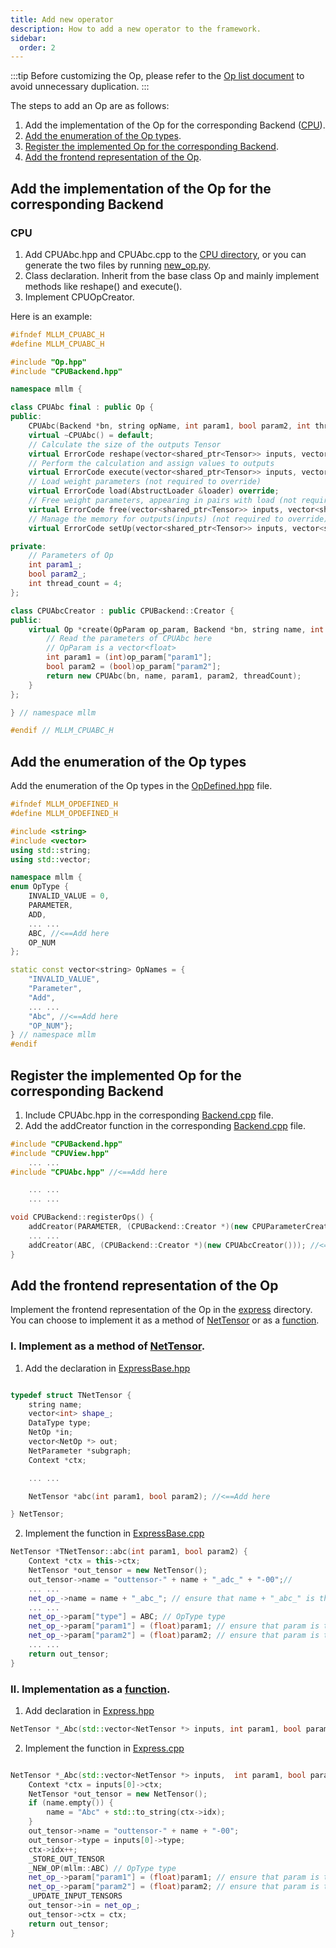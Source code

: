 ```yaml
---
title: Add new operator
description: How to add a new operator to the framework.
sidebar:
  order: 2
---
```




:::tip
Before customizing the Op, please refer to the [Op list document](/roadmap/roadmap/#more-op) to avoid unnecessary duplication.
:::

The steps to add an Op are as follows:
1. Add the implementation of the Op for the corresponding Backend ([CPU](#cpu)).
2. [Add the enumeration of the Op types](#Add-the-enumeration-of-the-Op-types).
2. [Register the implemented Op for the corresponding Backend](#Register-the-implemented-Op-for-the-corresponding-Backend).
3. [Add the frontend representation of the Op](#Add-the-frontend-representation-of-the-Op).

## Add the implementation of the Op for the corresponding Backend
### CPU
1. Add CPUAbc.hpp and CPUAbc.cpp to the [CPU directory](https://github.com/UbiquitousLearning/mllm/tree/develop/src/backends/cpu), or you can generate the two files by running [new_op.py](https://github.com/UbiquitousLearning/mllm/blob/develop/src/backends/new_op.py).
2. Class declaration. Inherit from the base class Op and mainly implement methods like reshape() and execute().
3. Implement CPUOpCreator.

Here is an example:
```cpp
#ifndef MLLM_CPUABC_H
#define MLLM_CPUABC_H

#include "Op.hpp"
#include "CPUBackend.hpp"

namespace mllm {

class CPUAbc final : public Op {
public:
    CPUAbc(Backend *bn, string opName, int param1, bool param2, int threadCount);
    virtual ~CPUAbc() = default;
    // Calculate the size of the outputs Tensor
    virtual ErrorCode reshape(vector<shared_ptr<Tensor>> inputs, vector<shared_ptr<Tensor>> outputs) override;
    // Perform the calculation and assign values to outputs
    virtual ErrorCode execute(vector<shared_ptr<Tensor>> inputs, vector<shared_ptr<Tensor>> outputs) override;
    // Load weight parameters (not required to override)
    virtual ErrorCode load(AbstructLoader &loader) override;
    // Free weight parameters, appearing in pairs with load (not required to override)
    virtual ErrorCode free(vector<shared_ptr<Tensor>> inputs, vector<shared_ptr<Tensor>> outputs) override;
    // Manage the memory for outputs(inputs) (not required to override)
    virtual ErrorCode setUp(vector<shared_ptr<Tensor>> inputs, vector<shared_ptr<Tensor>> outputs) override;

private:
    // Parameters of Op
    int param1_;
    bool param2_;
    int thread_count = 4;
};

class CPUAbcCreator : public CPUBackend::Creator {
public:
    virtual Op *create(OpParam op_param, Backend *bn, string name, int threadCount) const {
        // Read the parameters of CPUAbc here
        // OpParam is a vector<float>
        int param1 = (int)op_param["param1"];
        bool param2 = (bool)op_param["param2"];
        return new CPUAbc(bn, name, param1, param2, threadCount);
    }
};

} // namespace mllm

#endif // MLLM_CPUABC_H
```


## Add the enumeration of the Op types

Add the enumeration of the Op types in the [OpDefined.hpp](https://github.com/UbiquitousLearning/mllm/blob/develop/include/OpDefined.hpp) file.
```cpp
#ifndef MLLM_OPDEFINED_H
#define MLLM_OPDEFINED_H

#include <string>
#include <vector>
using std::string;
using std::vector;

namespace mllm {
enum OpType {
    INVALID_VALUE = 0,
    PARAMETER,
    ADD,
    ... ...
    ABC, //<==Add here
    OP_NUM
};

static const vector<string> OpNames = {
    "INVALID_VALUE",
    "Parameter",
    "Add",
    ... ...   
    "Abc", //<==Add here
    "OP_NUM"};
} // namespace mllm
#endif
```



## Register the implemented Op for the corresponding Backend

1. Include CPUAbc.hpp in the corresponding [Backend.cpp](https://github.com/UbiquitousLearning/mllm/blob/develop/src/backends/cpu/CPUBackend.cpp#L34) file.
2. Add the addCreator function in the corresponding [Backend.cpp](https://github.com/UbiquitousLearning/mllm/blob/develop/src/backends/cpu/CPUBackend.cpp#L86) file.
```cpp
#include "CPUBackend.hpp"
#include "CPUView.hpp"
    ... ...
#include "CPUAbc.hpp" //<==Add here

    ... ...
    ... ...

void CPUBackend::registerOps() {
    addCreator(PARAMETER, (CPUBackend::Creator *)(new CPUParameterCreator()));
    ... ...
    addCreator(ABC, (CPUBackend::Creator *)(new CPUAbcCreator())); //<==Add here
}
```


## Add the frontend representation of the Op
Implement the frontend representation of the Op in the [express](https://github.com/UbiquitousLearning/mllm/tree/develop/src/express) directory. You can choose to implement it as a method of [NetTensor](https://github.com/UbiquitousLearning/mllm/blob/develop/src/express/ExpressBase.hpp#L71) or as a [function](https://github.com/UbiquitousLearning/mllm/blob/develop/src/express/Express.hpp#L21).

### Ⅰ. Implement as a method of [NetTensor](https://github.com/UbiquitousLearning/mllm/blob/develop/src/express/ExpressBase.hpp#L71).

1. Add the declaration in [ExpressBase.hpp](https://github.com/UbiquitousLearning/mllm/blob/develop/src/express/ExpressBase.hpp)
```cpp

typedef struct TNetTensor {
    string name;
    vector<int> shape_;
    DataType type;
    NetOp *in;
    vector<NetOp *> out;
    NetParameter *subgraph;
    Context *ctx;

    ... ...

    NetTensor *abc(int param1, bool param2); //<==Add here

} NetTensor;

```
2. Implement the function in [ExpressBase.cpp](https://github.com/UbiquitousLearning/mllm/blob/develop/src/express/ExpressBase.cpp)
```cpp
NetTensor *TNetTensor::abc(int param1, bool param2) {
    Context *ctx = this->ctx;
    NetTensor *out_tensor = new NetTensor();
    out_tensor->name = "outtensor-" + name + "_adc_" + "-00";//
    ... ...
    net_op_->name = name + "_abc_"; // ensure that name + "_abc_" is the same
    ... ...
    net_op_->param["type"] = ABC; // OpType type
    net_op_->param["param1"] = (float)param1; // ensure that param is the same as op_param in CPUOpCreator
    net_op_->param["param2"] = (float)param2; // ensure that param is the same as op_param in CPUOpCreator
    ... ...
    return out_tensor;
}

```

### Ⅱ. Implementation as a [function](https://github.com/UbiquitousLearning/mllm/blob/develop/src/express/Express.hpp#L21).

1. Add declaration in [Express.hpp](https://github.com/UbiquitousLearning/mllm/blob/develop/src/express/Express.hpp)
```cpp
NetTensor *_Abc(std::vector<NetTensor *> inputs, int param1, bool param2, string name = "");
```
2. Implement the function in [Express.cpp](https://github.com/UbiquitousLearning/mllm/blob/develop/src/express/Express.cpp)
```cpp

NetTensor *_Abc(std::vector<NetTensor *> inputs,  int param1, bool param2, string name) {
    Context *ctx = inputs[0]->ctx;
    NetTensor *out_tensor = new NetTensor();
    if (name.empty()) {
        name = "Abc" + std::to_string(ctx->idx);
    }
    out_tensor->name = "outtensor-" + name + "-00";
    out_tensor->type = inputs[0]->type;
    ctx->idx++;
    _STORE_OUT_TENSOR
    _NEW_OP(mllm::ABC) // OpType type
    net_op_->param["param1"] = (float)param1; // ensure that param is the same as op_param in CPUOpCreator
    net_op_->param["param2"] = (float)param2; // ensure that param is the same as op_param in CPUOpCreator
    _UPDATE_INPUT_TENSORS
    out_tensor->in = net_op_;
    out_tensor->ctx = ctx;
    return out_tensor;
}
```

